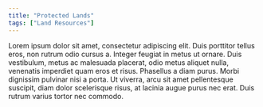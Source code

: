 ```yaml
---
title: "Protected Lands"
tags: ["Land Resources"]
---
```

Lorem ipsum dolor sit amet, consectetur adipiscing elit. Duis porttitor tellus eros, non rutrum odio cursus a. Integer feugiat in metus ut ornare. Duis vestibulum, metus ac malesuada placerat, odio metus aliquet nulla, venenatis imperdiet quam eros et risus. Phasellus a diam purus. Morbi dignissim pulvinar nisi a porta. Ut viverra, arcu sit amet pellentesque suscipit, diam dolor scelerisque risus, at lacinia augue purus nec erat. Duis rutrum varius tortor nec commodo. 